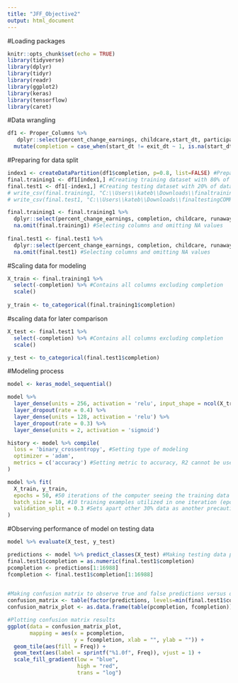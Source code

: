 ---
title: "JFF_Objective2"
output: html_document
---

#Loading packages
```{r setup, include=FALSE}
knitr::opts_chunk$set(echo = TRUE)
library(tidyverse)
library(dplyr)
library(tidyr)
library(readr)
library(ggplot2)
library(keras)
library(tensorflow)
library(caret)
```

#Data wrangling
```{r}
df1 <- Proper_Columns %>%
   dplyr::select(percent_change_earnings, childcare,start_dt, participation_dt, exit_dt, ninety_days_past_exit, planned_end_dt, runaway_youth, pregnant_youth, at_risk, gender_cd, msfw, cm_claimant_flag) %>% #Selecting columns needed
  mutate(completion = case_when(start_dt != exit_dt ~ 1, is.na(start_dt) == TRUE ~ 0)) #Creating completion column again (NAs deleted again later in code)
```

#Preparing for data split
```{r}
index1 <- createDataPartition(df1$completion, p=0.8, list=FALSE) #Preparing for split
final.training1 <- df1[index1,] #Creating training dataset with 80% of data (effort to help results)
final.test1 <- df1[-index1,] #Creating testing dataset with 20% of data
# write_csv(final.training1, "C:\\Users\\kateb\\Downloads\\finaltrainingCOMPLETION.csv") #Creates files of subsets for computer, not important for modeling
# write_csv(final.test1, "C:\\Users\\kateb\\Downloads\\finaltestingCOMPLETION.csv")
```

```{r}
final.training1 <- final.training1 %>%
  dplyr::select(percent_change_earnings, completion, childcare, runaway_youth, pregnant_youth, at_risk, gender_cd, msfw, cm_claimant_flag) %>%
  na.omit(final.training1) #Selecting columns and omitting NA values
 
final.test1 <- final.test1 %>%
  dplyr::select(percent_change_earnings, completion, childcare, runaway_youth, pregnant_youth, at_risk, gender_cd, msfw, cm_claimant_flag) %>%
  na.omit(final.test1) #Selecting columns and omitting NA values
```

#Scaling data for modeling 
```{r}
X_train <- final.training1 %>% 
  select(-completion) %>% #Contains all columns excluding completion
  scale()
  
y_train <- to_categorical(final.training1$completion)
```

#scaling data for later comparison
```{r}
X_test <- final.test1 %>% 
  select(-completion) %>% #Contains all columns excluding completion
  scale()

y_test <- to_categorical(final.test1$completion)
```

#Modeling process
```{r}
model <- keras_model_sequential() 

model %>% 
  layer_dense(units = 256, activation = 'relu', input_shape = ncol(X_train)) %>% 
  layer_dropout(rate = 0.4) %>% 
  layer_dense(units = 128, activation = 'relu') %>%
  layer_dropout(rate = 0.3) %>%
  layer_dense(units = 2, activation = 'sigmoid')

history <- model %>% compile(
  loss = 'binary_crossentropy', #Setting type of modeling
  optimizer = 'adam',
  metrics = c('accuracy') #Setting metric to accuracy, R2 cannot be used with binary response variables
)

model %>% fit(
  X_train, y_train, 
  epochs = 50, #50 iterations of the computer seeing the training data
  batch_size = 10, #10 training examples utilized in one iteration (epoch)
  validation_split = 0.3 #Sets apart other 30% data as another precaution to avoid overfitting and create the best possible model
)
```

#Observing performance of model on testing data
```{r}
model %>% evaluate(X_test, y_test)
```

```{r}
predictions <- model %>% predict_classes(X_test) #Making testing data predictions
final.test1$completion = as.numeric(final.test1$completion)
pcompletion <- predictions[1:16988]
fcompletion <- final.test1$completion[1:16988]
 

#Making confusion matrix to observe true and false predictions versus observations
confusion_matrix <- table(factor(predictions, levels=min(final.test1$completion):max(final.test1$completion)),factor(final.test1$completion, levels=min(final.test1$completion):max(final.test1$completion)))
confusion_matrix_plot <- as.data.frame(table(pcompletion, fcompletion))

#Plotting confusion matrix results 
ggplot(data = confusion_matrix_plot,
       mapping = aes(x = pcompletion,
                     y = fcompletion, xlab = "", ylab = "")) +
  geom_tile(aes(fill = Freq)) +
  geom_text(aes(label = sprintf("%1.0f", Freq)), vjust = 1) +
  scale_fill_gradient(low = "blue",
                      high = "red",
                      trans = "log") 
```

